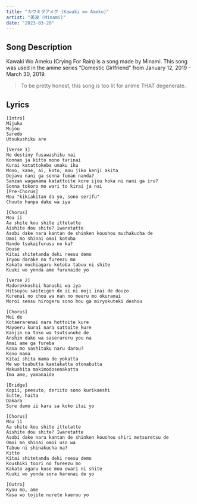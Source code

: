 ```yaml
---
title: "カワキヲアメク (Kawaki wo Ameku)"
artist: "美波 (Minami)"
date: "2023-03-20"
---
```


## Song Description

Kawaki Wo Ameku (Crying For Rain) is a song made by Minami. This song was used in the anime series “Domestic Girlfriend” from January 12, 2019 - March 30, 2019.

> To be pretty honest, this song is too lit for anime THAT degenerate.

## Lyrics

```text
[Intro]
Mijuku
Mujou
Saredo
Utsukushiku are

[Verse 1]
No destiny fusawashiku nai
Konnan ja kitto mono tarinai
Kurai katattokeba umaku iku
Mono, kane, ai, koto, mou jiko kenji akita
Dejavu nani ga sonna fuman nanda?
Sanzan wagamama katattoite kore ijou hoka ni nani ga iru?
Sonna tokoro mo wari to kirai ja nai
[Pre-Chorus]
Mou "kikiakitan da yo, sono serifu"
Chuuto hanpa dake wa iya

[Chorus]
Mou ii
Aa shite kou shite ittetatte
Aishite dou shite? iwaretatte
Asobi dake nara kantan de shinken koushou muchakucha de
Omoi mo shinai omoi kotoba
Nando tsukaifurusu no ka?
Douse
Kitai shitetanda deki reesu demo
Inyou darake no fureezu mo
Kakato mochiagaru kotoba tabuu ni shite
Kuuki wo yonda ame furanaide yo

[Verse 2]
Madorokkoshii hanashi wa iya
Hitsuyou saiteigen de ii ni moji inai de douzo
Kurenai no chou wa nan no meeru mo okuranai
Moroi sensu hirogeru sono hou ga miryokuteki deshou

[Chorus]
Mei de
Kotaerarenai nara hottoite kure
Mayoeru kurai nara sattoite kure
Kanjin na toko wa tsutsunuke de
Anshin dake wa saserareru you na
Amai ame ga fureba
Kasa mo sashitaku naru darou?
Kono mama
Kitai shita mama de yokatta
Me wo tsubutta kaetakatta otonabutta
Makushita makimodosenakatta
Ima ame, yamanaide

[Bridge]
Kopii, peesuto, deriito sono kurikaeshi
Sutte, haita
Dakara
Sore demo ii kara sa koko itai yo

[Chorus]
Mou ii
Aa shite kou shite ittetatte
Aishite dou shite? Iwaretatte
Asobi dake nara kantan de shinken koushou shiri metsuretsu de
Omoi mo shinai omoi uso wa
Tabuu ni shinakucha na?
Kitto
Kitai shitetanda deki reesu demo
Koushiki toori no fureezu mo
Kakato agaru kuse mou owari ni shite
Kuuki wo yonda sora harenai de yo

[Outro]
Kyou mo, ame
Kasa wo tojite nurete kaerou yo
```
